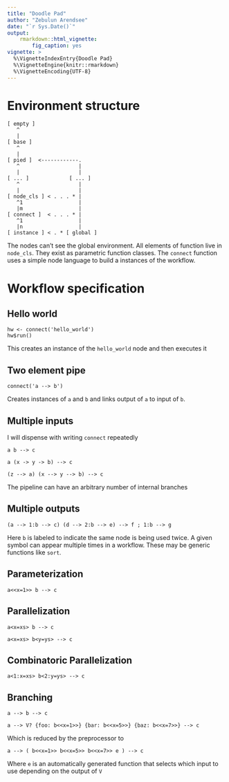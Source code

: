 ```yaml
---
title: "Doodle Pad"
author: "Zebulun Arendsee"
date: "`r Sys.Date()`"
output:
    rmarkdown::html_vignette:
        fig_caption: yes
vignette: >
  %\VignetteIndexEntry{Doodle Pad}
  %\VignetteEngine{knitr::rmarkdown}
  %\VignetteEncoding{UTF-8}
---
```


# Environment structure

```
[ empty ]
   ^
   |
[ base ]
   ^
   |
[ pied ]  <------------.
   ^                   |
   |                   |
[ ... ]             [ ... ]
   ^                   |
   |                   |
[ node_cls ] < . . . * |
   ^1                  |
   |m                  |
[ connect ]  < . . . * |
   ^1                  |
   |n                  |
[ instance ] < . * [ global ]
```

The nodes can't see the global environment. All elements of function live in
`node_cls`. They exist as parametric function classes. The `connect` function
uses a simple node language to build a instances of the workflow.


# Workflow specification

## Hello world

```
hw <- connect('hello_world')
hw$run()
```

This creates an instance of the `hello_world` node and then executes it

## Two element pipe

```
connect('a --> b')
```

Creates instances of `a` and `b` and links output of `a` to input of `b`.

## Multiple inputs

I will dispense with writing `connect` repeatedly

```
a b --> c
```

```
a (x -> y -> b) --> c
```

```
(z --> a) (x --> y --> b) --> c
```

The pipeline can have an arbitrary number of internal branches

## Multiple outputs

```
(a --> 1:b --> c) (d --> 2:b --> e) --> f ; 1:b --> g
```

Here `b` is labeled to indicate the same node is being used twice. A given
symbol can appear multiple times in a workflow. These may be generic functions
like `sort`.

## Parameterization

```
a<<x=1>> b --> c
```

## Parallelization

```
a<x=xs> b --> c
```

```
a<x=xs> b<y=ys> --> c
```

## Combinatoric Parallelization

```
a<1:x=xs> b<2:y=ys> --> c
```

## Branching

```
a --> b --> c
```

```
a --> V? {foo: b<<x=1>>} {bar: b<<x=5>>} {baz: b<<x=7>>} --> c
```

Which is reduced by the preprocessor to

```
a --> ( b<<x=1>> b<<x=5>> b<<x=7>> e ) --> c
```

Where `e` is an automatically generated function that selects which input to
use depending on the output of `V`
